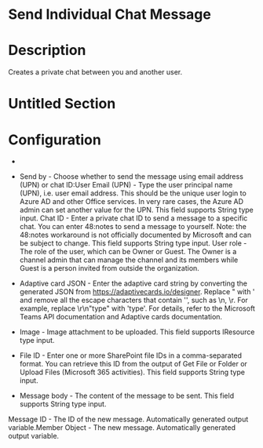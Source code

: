 ﻿# Send Individual Chat Message

# Description

Creates a private chat between you and another user.

# Untitled Section

# Configuration

* 
* Send by - Choose whether to send the message using email address (UPN) or chat ID:User Email (UPN) - Type the user principal name (UPN), i.e. user email address. This should be the unique user login to Azure AD and other Office services. In very rare cases, the Azure AD admin can set another value for the UPN. This field supports String type input. Chat ID - Enter a private chat ID to send a message to a specific chat. You can enter 48:notes to send a message to yourself. Note: the 48:notes workaround is not officially documented by Microsoft and can be subject to change. This field supports String type input. User role - The role of the user, which can be Owner or Guest. The Owner is a channel admin that can manage the channel and its members while Guest is a person invited from outside the organization.
* Adaptive card JSON - Enter the adaptive card string by converting the generated JSON from https://adaptivecards.io/designer. Replace \" with ' and remove all the escape characters that contain '\', such as \n, \r. For example, replace \r\n\"type\" with 'type'. For details, refer to the Microsoft Teams API documentation and Adaptive cards documentation.
* Image - Image attachment to be uploaded. This field supports IResource type input.
* File ID - Enter one or more SharePoint file IDs in a comma-separated format. You can retrieve this ID from the output of Get File or Folder or Upload Files (Microsoft 365 activities). This field supports String type input.







* Message body - The content of the message to be sent. This field supports String type input.



Message ID - The ID of
                        the new message. Automatically generated output variable.Member Object - The
                        new message. Automatically generated output variable.
